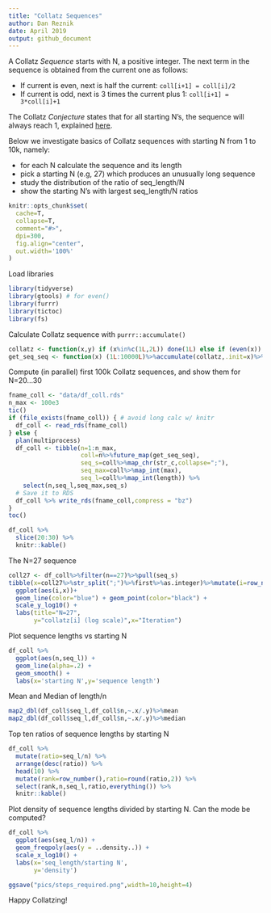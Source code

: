 ```yaml
---
title: "Collatz Sequences"
author: Dan Reznik
date: April 2019
output: github_document
---
```


A Collatz *Sequence* starts with N, a positive integer. The next term in the sequence is obtained from the current one as follows:

* If current is even, next is half the current: `coll[i+1] = coll[i]/2`
* If current is odd, next is 3 times the current plus 1: `coll[i+1] = 3*coll[i]+1`

The Collatz *Conjecture* states that for all starting N's, the sequence will always reach 1, explained [here](https://en.wikipedia.org/wiki/Collatz_conjecture).

Below we investigate basics of Collatz sequences with starting N from 1 to 10k, namely:

* for each N calculate the sequence and its length
* pick a starting N (e.g, 27) which produces an unusually long sequence
* study the distribution of the ratio of seq_length/N
* show the starting N's with largest seq_length/N ratios

```r
knitr::opts_chunk$set(
  cache=T,
  collapse=T,
  comment="#>",
  dpi=300,
  fig.align="center",
  out.width='100%'
)
```

Load libraries

```r
library(tidyverse)
library(gtools) # for even()
library(furrr)
library(tictoc)
library(fs)
```

Calculate Collatz sequence with `purrr::accumulate()`

```r
collatz <- function(x,y) if (x%in%c(1L,2L)) done(1L) else if (even(x)) x/2L else 3L*x+1L
get_seq_seq <- function(x) (1L:10000L)%>%accumulate(collatz,.init=x)%>%as.integer
```

Compute (in parallel) first 100k Collatz sequences, and show them for N=20...30

```r
fname_coll <- "data/df_coll.rds"
n_max <- 100e3
tic()
if (file_exists(fname_coll)) { # avoid long calc w/ knitr
  df_coll <- read_rds(fname_coll)
} else {
  plan(multiprocess)
  df_coll <- tibble(n=1:n_max,
                    coll=n%>%future_map(get_seq_seq),
                    seq_s=coll%>%map_chr(str_c,collapse=";"),
                    seq_max=coll%>%map_int(max),
                    seq_l=coll%>%map_int(length)) %>%
    select(n,seq_l,seq_max,seq_s)
  # Save it to RDS
  df_coll %>% write_rds(fname_coll,compress = "bz")
}
toc()
```

```r
df_coll %>%
  slice(20:30) %>%
  knitr::kable()
```

The N=27 sequence

```r
coll27 <- df_coll%>%filter(n==27)%>%pull(seq_s)
tibble(x=coll27%>%str_split(";")%>%first%>%as.integer)%>%mutate(i=row_number()) %>%
  ggplot(aes(i,x))+
  geom_line(color="blue") + geom_point(color="black") +
  scale_y_log10() + 
  labs(title="N=27",
       y="collatz[i] (log scale)",x="Iteration")
```

Plot sequence lengths vs starting N

```r
df_coll %>%
  ggplot(aes(n,seq_l)) +
  geom_line(alpha=.2) +
  geom_smooth() +
  labs(x='starting N',y='sequence length')
```

Mean and Median of length/n

```r
map2_dbl(df_coll$seq_l,df_coll$n,~.x/.y)%>%mean
map2_dbl(df_coll$seq_l,df_coll$n,~.x/.y)%>%median
```

Top ten ratios of sequence lengths by starting N

```r
df_coll %>%
  mutate(ratio=seq_l/n) %>%
  arrange(desc(ratio)) %>% 
  head(10) %>%
  mutate(rank=row_number(),ratio=round(ratio,2)) %>%
  select(rank,n,seq_l,ratio,everything()) %>%
  knitr::kable()
```

Plot density of sequence lengths divided by starting N. Can the mode be computed?

```r
df_coll %>%
  ggplot(aes(seq_l/n)) +
  geom_freqpoly(aes(y = ..density..)) +
  scale_x_log10() +
  labs(x='seq_length/starting N',
       y='density')
```

```r
ggsave("pics/steps_required.png",width=10,height=4)
```

Happy Collatzing!
